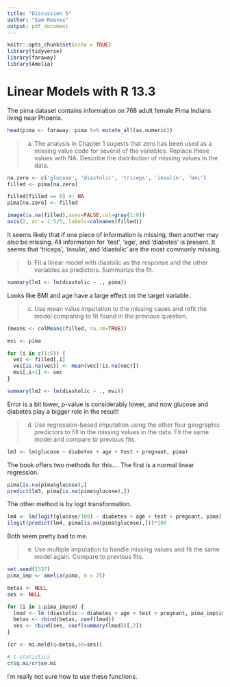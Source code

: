 ```yaml
---
title: "Discussion 5"
author: "Sam Reeves"
output: pdf_document
---
```


```r
knitr::opts_chunk$set(echo = TRUE)
library(tidyverse)
library(faraway)
library(Amelia)
```

# Linear Models with R 13.3

The pima dataset contains information on 768 adult female Pima Indians living near Phoenix.

```r
head(pima <- faraway::pima %>% mutate_all(as.numeric))
```


>(a) The analysis in Chapter 1 sugests that zero has been used as a missing value code for several of the variables.  Replace these values with NA.  Describe the distribution of missing values in the data.

```r
na.zero <- c('glucose', 'diastolic', 'triceps', 'insulin', 'bmi')
filled <- pima[na.zero]

filled[filled == 0] <- NA
pima[na.zero] <- filled

image(is.na(filled),axes=FALSE,col=gray(1:0))
axis(2, at = 1:5/5, labels=colnames(filled))
```

It seems likely that if one piece of information is missing, then another may also be missing.  All information for 'test', 'age', and 'diabetes' is present.  It seems that 'triceps', 'insulin', and 'diastolic' are the most commonly missing.


>(b) Fit a linear model with diastolic as the response and the other variables as predictors.  Summarize the fit.

```r
summary(lm1 <- lm(diastolic ~ ., pima))
```
Looks like BMI and age have a large effect on the target variable.

>(c) Use mean value imputation to the missing cases and refit the model comparing to fit found in the previous question.

```r
(means <- colMeans(filled, na.rm=TRUE))

mvi <- pima

for (i in c(1:5)) {
  vec <- filled[,i]
  vec[is.na(vec)] <- mean(vec[!is.na(vec)])
  mvi[,i+1] <- vec
}

summary(lm2 <- lm(diastolic ~ ., mvi))
```
Error is a bit lower, p-value is considerably lower, and now glucose and diabetes play a bigger role in the result!

>(d) Use regression-based imputation using the other four geographic predictors to fill in the missing values in the data.  Fit the same model and compare to previous fits.

```r
lm3 <- lm(glucose ~ diabetes + age + test + pregnant, pima)
```

The book offers two methods for this.... The first is a normal linear regression.

```r
pima[is.na(pima$glucose),]
predict(lm3, pima[is.na(pima$glucose),])
```

The other method is by logit transformation.

```r
lm4 <- lm(logit(glucose/100) ~ diabetes + age + test + pregnant, pima)
ilogit(predict(lm4, pima[is.na(pima$glucose),]))*100
```
Both seem pretty bad to me.

>(e) Use multiple imputation to handle missing values and fit the same model again.  Compare to previous fits.

```r
set.seed(1337)
pima_imp <- amelia(pima, m = 25)

betas <- NULL
ses <- NULL

for (i in 1:pima_imp$m) {
  lmod <- lm (diastolic ~ diabetes + age + test + pregnant, pima_imp$imputations[[i]])
  betas <- rbind(betas, coef(lmod))
  ses <- rbind(ses, coef(summary(lmod))[,2])
}
```

```r
(cr <- mi.meld(q=betas,se=ses))
```

```r
# t-statistics
cr$q.mi/cr$se.mi
```

I'm really not sure how to use these functions.